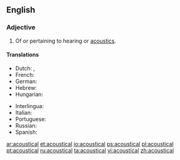 ==English==

===Adjective===
{{en-adj|-}}

# Of or pertaining to hearing or [[acoustics]].

====Translations====
{{trans-top|of or pertaining to hearing or acoustics}}
* Dutch: {{t+|nl|akoestisch}}, {{t+|nl|akoestische}}
* French: {{t+|fr|acoustique}}
* German: {{t+|de|akustisch}}
* Hebrew: {{t|he|אקוסטי/ת|sc=Hebr}}
* Hungarian: {{t+|hu|akusztikus}}
{{trans-mid}}
* Interlingua: {{t|ia|acustic}}
* Italian: {{t+|it|acustico}}
* Portuguese: {{t+|pt|acústico}}
* Russian: {{t+|ru|акусти́ческий|sc=Cyrl}}
* Spanish: {{t+|es|acústico}}
{{trans-bottom}}

[[ar:acoustical]]
[[et:acoustical]]
[[io:acoustical]]
[[ps:acoustical]]
[[pl:acoustical]]
[[pt:acoustical]]
[[ru:acoustical]]
[[ta:acoustical]]
[[vi:acoustical]]
[[zh:acoustical]]